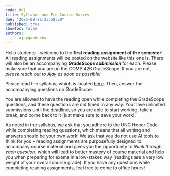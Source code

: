 ```yaml
---
code: R01
title: Syllabus and Pre-Course Survey
due: "2025-08-21T23:59:59"
published: true
showToc: false
authors:
    - ajaygandecha
---
```


Hello students - welcome to the **first reading assignment of the semester**! All reading assignments will be posted on the website like this one is. There will also be an accompanying ***GradeScope submission*** for each. Please make sure that you are on the COMP 426 GradeScope. If you are not, *please reach out to Ajay as soon as possible!*

Please read the syllabus, which is located [here](/syllabus). Then, answer the accompanying questions on GradeScope.

You are allowed to have the reading open while completing the GradeScope questions, and these questions are *not* timed in any way. You have unlimited submissions until the deadline, so you are able to start working, take a break, and come back to it (just make sure to save your work).

As noted in the syllabus, we ask that you adhere to the UNC Honor Code while completing reading questions, which means that all writing and answers should be your own work! We ask that you do not use AI tools to think for you - reading assignments are purposefully designed to accompany course material and gives you the opportunity to *think through each question*, which will lead to better mastery of course material and help you when preparing for exams in a low-stakes way (readings are a very low weight of your overall course grade). If you have any questions while completing reading assignments, feel free to come to office hours!